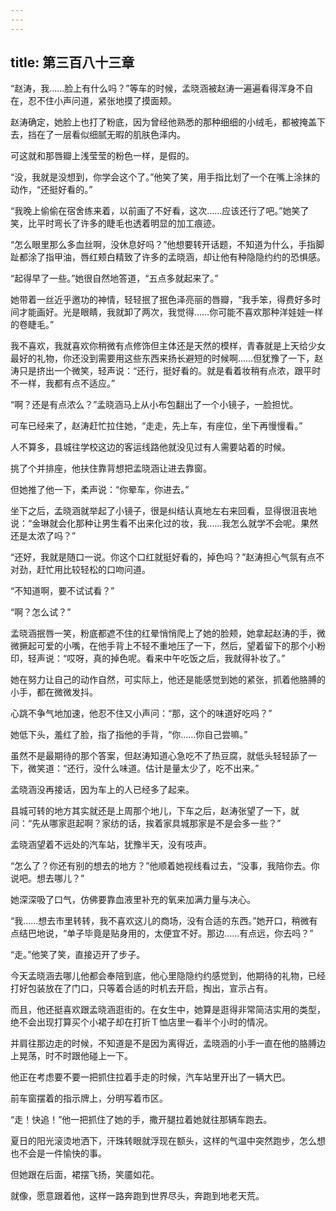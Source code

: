```yaml
---
---
---
```

title: 第三百八十三章
---




“赵涛，我……脸上有什么吗？”等车的时候，孟晓涵被赵涛一遍遍看得浑身不自在，忍不住小声问道，紧张地摸了摸面颊。

赵涛确定，她脸上也打了粉底，因为曾经他熟悉的那种细细的小绒毛，都被掩盖下去，挡在了一层看似细腻无暇的肌肤色泽内。

可这就和那唇瓣上浅莹莹的粉色一样，是假的。

“没，我就是没想到，你学会这个了。”他笑了笑，用手指比划了一个在嘴上涂抹的动作，“还挺好看的。”

“我晚上偷偷在宿舍练来着，以前画了不好看，这次……应该还行了吧。”她笑了笑，比平时弯长了许多的睫毛也透着明显的加工痕迹。

“怎么眼里那么多血丝啊，没休息好吗？”他想要转开话题，不知道为什么，手指脚趾都涂了指甲油，唇红颊白精致了许多的孟晓涵，却让他有种隐隐约约的恐惧感。

“起得早了一些。”她很自然地答道，“五点多就起来了。”

她带着一丝近乎邀功的神情，轻轻抿了抿色泽亮丽的唇瓣，“我手笨，得费好多时间才能画好。光是眼睛，我就卸了两次，我觉得……你可能不喜欢那种洋娃娃一样的卷睫毛。”

我不喜欢，我就喜欢你稍微有点修饰但主体还是天然的模样，青春就是上天给少女最好的礼物，你还没到需要用这些东西来扬长避短的时候啊……但犹豫了一下，赵涛只是挤出一个微笑，轻声说：“还行，挺好看的。就是看着妆稍有点浓，跟平时不一样，我都有点不适应。”

“啊？还是有点浓么？”孟晓涵马上从小布包翻出了一个小镜子，一脸担忧。

可车已经来了，赵涛赶忙拉住她，“走走，先上车，有座位，坐下再慢慢看。”

人不算多，县城往学校这边的客运线路他就没见过有人需要站着的时候。

挑了个并排座，他扶住靠背想把孟晓涵让进去靠窗。

但她推了他一下，柔声说：“你晕车，你进去。”

坐下之后，孟晓涵就举起了小镜子，很是纠结认真地左右来回看，显得很沮丧地说：“金琳就会化那种让男生看不出来化过的妆，我……我怎么就学不会呢。果然还是太浓了吗？”

“还好，我就是随口一说。你这个口红就挺好看的，掉色吗？”赵涛担心气氛有点不对劲，赶忙用比较轻松的口吻问道。

“不知道啊，要不试试看？”

“啊？怎么试？”

孟晓涵抿唇一笑，粉底都遮不住的红晕悄悄爬上了她的脸颊，她拿起赵涛的手，微微撅起可爱的小嘴，在他手背上不轻不重地压了一下，然后，望着留下的那个小粉印，轻声说：“哎呀，真的掉色呢。看来中午吃饭之后，我就得补妆了。”

她在努力让自己的动作自然，可实际上，他还是能感觉到她的紧张，抓着他胳膊的小手，都在微微发抖。

心跳不争气地加速，他忍不住又小声问：“那，这个的味道好吃吗？”

她低下头，羞红了脸，指了指他的手背，“你……你自己尝嘛。”

虽然不是最期待的那个答案，但赵涛知道心急吃不了热豆腐，就低头轻轻舔了一下，微笑道：“还行，没什么味道。估计是量太少了，吃不出来。”

孟晓涵没再接话，因为车上的人已经多了起来。

县城可转的地方其实就还是上周那个地儿，下车之后，赵涛张望了一下，就问：“先从哪家逛起啊？家纺的话，挨着家具城那家是不是会多一些？”

孟晓涵望着不远处的汽车站，犹豫半天，没有吱声。

“怎么了？你还有别的想去的地方？”他顺着她视线看过去，“没事，我陪你去。你说吧。想去哪儿？”

她深深吸了口气，仿佛要靠血液里补充的氧来加满力量与决心。

“我……想去市里转转，我不喜欢这儿的商场，没有合适的东西。”她开口，稍微有点结巴地说，“单子毕竟是贴身用的，太便宜不好。那边……有点远，你去吗？”

“走。”他笑了笑，直接迈开了步子。

今天孟晓涵去哪儿他都会奉陪到底，他心里隐隐约约感觉到，他期待的礼物，已经打好包装放在了门口，只等着合适的时机去开启，掏出，宣示占有。

而且，他还挺喜欢跟孟晓涵逛街的。在女生中，她算是逛得非常简洁实用的类型，绝不会出现打算买个小裙子却在打折Ｔ恤店里一看半个小时的情况。

并肩往那边走的时候，不知道是不是因为离得近，孟晓涵的小手一直在他的胳膊边上晃荡，时不时跟他碰上一下。

他正在考虑要不要一把抓住拉着手走的时候，汽车站里开出了一辆大巴。

前车窗摆着的指示牌上，分明写着市区。

“走！快追！”他一把抓住了她的手，撒开腿拉着她就往那辆车跑去。

夏日的阳光滚烫地洒下，汗珠转眼就浮现在额头，这样的气温中突然跑步，怎么想也不会是一件愉快的事。

但她跟在后面，裙摆飞扬，笑靥如花。

就像，愿意跟着他，这样一路奔跑到世界尽头，奔跑到地老天荒。